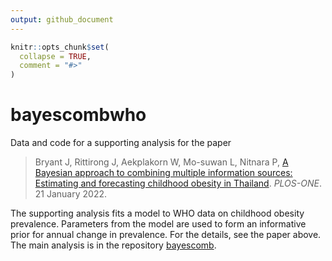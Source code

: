 ```yaml
---
output: github_document
---
```


<!-- README.md is generated from README.Rmd. Please edit that file -->

```r
knitr::opts_chunk$set(
  collapse = TRUE,
  comment = "#>"
)
```

# bayescombwho

Data and code for a supporting analysis for the paper

> Bryant J, Rittirong J, Aekplakorn W, Mo-suwan L, Nitnara P, [A Bayesian approach to combining multiple information sources: Estimating and forecasting childhood obesity in Thailand](https://doi.org/10.1371/journal.pone.0262047). *PLOS-ONE*. 21 January 2022.

The supporting analysis fits a model to WHO data on childhood obesity prevalence. Parameters from the model are used to form an informative prior for annual change in prevalence. For the details, see the paper above. The main analysis is in the repository [bayescomb](https://github.com/johnrbryant/bayescomb).